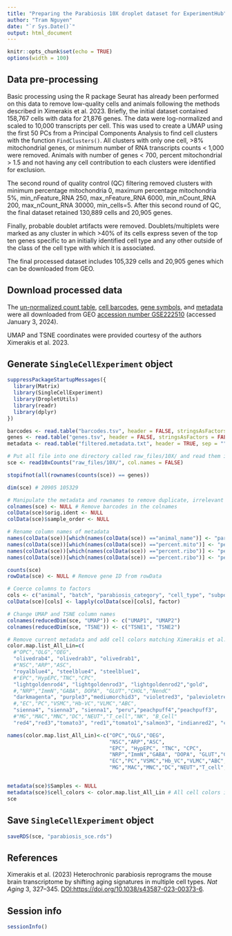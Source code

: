 ```yaml
---
title: "Preparing the Parabiosis 10X droplet dataset for ExperimentHub"
author: "Tram Nguyen"
date: "`r Sys.Date()`"
output: html_document
---
```


```r
knitr::opts_chunk$set(echo = TRUE)
options(width = 100)
```

## Data pre-processing

Basic processing using the R package Seurat has already been performed on this data to remove low-quality cells and animals following the methods described in Ximerakis et al. 2023. Briefly, the initial dataset contained 158,767 cells with data for 21,876 genes. The data were log-normalized and scaled to 10,000 transcripts per cell. This was used to create a UMAP using the first 50 PCs from a Principal Components Analysis to find cell clusters with the function `FindClusters()`. All clusters with only one cell, \>8% mitochondrial genes, or minimum number of RNA transcripts counts \< 1,000 were removed. Animals with number of genes \< 700, percent mitochondrial \> 1.5 and not having any cell contribution to each clusters were identified for exclusion.

The second round of quality control (QC) filtering removed clusters with minimum percentage mitochondria 0, maximum percentage mitochondria 5%, min_nFeature_RNA 250, max_nFeature_RNA 6000, min_nCount_RNA 200, max_nCount_RNA 30000, min_cells=5. After this second round of QC, the final dataset retained 130,889 cells and 20,905 genes.

Finally, probable doublet artifacts were removed. Doublets/multiplets were marked as any cluster in which \>40% of its cells express seven of the top ten genes specific to an initially identified cell type and any other outside of the class of the cell type with which it is associated.

The final processed dataset includes 105,329 cells and 20,905 genes which can be downloaded from GEO.

## Download processed data

The [un-normalized count table](https://www.ncbi.nlm.nih.gov/geo/download/?acc=GSE222510&format=file&file=GSE222510%5Fraw%5Fmatrix%2Emtx%2Egz), [cell barcodes](https://www.ncbi.nlm.nih.gov/geo/download/?acc=GSE222510&format=file&file=GSE222510%5Fraw%5Fbarcodes%2Etsv%2Egz), [gene symbols](https://www.ncbi.nlm.nih.gov/geo/download/?acc=GSE222510&format=file&file=GSE222510%5Fraw%5Fgenes%2Etsv%2Egz), and [metadata](https://www.ncbi.nlm.nih.gov/geo/download/?acc=GSE222510&format=file&file=GSE222510%5Ffiltered%5Fmetadata%2Etxt%2Egz) were all downloaded from GEO [accession number GSE222510](https://www.ncbi.nlm.nih.gov/geo/query/acc.cgi?acc=GSE222510) (accessed January 3, 2024).

UMAP and TSNE coordinates were provided courtesy of the authors Ximerakis et al. 2023.

## Generate `SingleCellExperiment` object

```r
suppressPackageStartupMessages({
  library(Matrix)
  library(SingleCellExperiment)
  library(DropletUtils)
  library(readr)
  library(dplyr)
})

barcodes <- read.table("barcodes.tsv", header = FALSE, stringsAsFactors = FALSE)
genes <- read.table("genes.tsv", header = FALSE, stringsAsFactors = FALSE)
metadata <- read.table("filtered.metadata.txt", header = TRUE, sep = "")

# Put all file into one directory called raw_files/10X/ and read them in with DropletUtils
sce <- read10xCounts("raw_files/10X/", col.names = FALSE)

stopifnot(all(rownames(counts(sce)) == genes))

dim(sce) # 20905 105329

# Manipulate the metadata and rownames to remove duplicate, irrelevant info
colnames(sce) <- NULL # Remove barcodes in the colnames
colData(sce)$orig.ident <- NULL
colData(sce)$sample_order <- NULL

# Rename column names of metadata
names(colData(sce))[which(names(colData(sce)) =="animal_name")] <- "parabiosis_category"
names(colData(sce))[which(names(colData(sce)) =="percent.mito")] <- "percent_mito"
names(colData(sce))[which(names(colData(sce)) =="percent.ribo")] <- "percent_ribo"
names(colData(sce))[which(names(colData(sce)) =="percent.ribo")] <- "percent_ribo"

counts(sce)
rowData(sce) <- NULL # Remove gene ID from rowData

# Coerce columns to factors
cols <- c("animal", "batch", "parabiosis_category", "cell_type", "subpopulation")
colData(sce)[cols] <- lapply(colData(sce)[cols], factor)

# Change UMAP and TSNE column names
colnames(reducedDim(sce, "UMAP")) <- c("UMAP1", "UMAP2")
colnames(reducedDim(sce, "TSNE")) <- c("TSNE1", "TSNE2")

# Remove current metadata and add cell colors matching Ximerakis et al. 2023
color.map.list_All_Lin=c(
  #"OPC","OLG","OEG",
  "olivedrab4", "olivedrab3", "olivedrab1",
  #"NSC","ARP","ASC",
  "royalblue4", "steelblue4", "steelblue1",
  #"EPC","HypEPC,"TNC","CPC",
  "lightgoldenrod4", "lightgoldenrod3", "lightgoldenrod2","gold",
  #,"NRP","ImmN","GABA", DOPA", "GLUT","CHOL","NendC"
  "darkmagenta", "purple3","mediumorchid3", "violetred3", "palevioletred", "violet","lightpink",
  #,"EC","PC","VSMC","Hb-VC","VLMC","ABC",
  "sienna4", "sienna3", "sienna1", "peru","peachpuff4","peachpuff3",
  #"MG","MAC","MNC","DC","NEUT","T_cell","NK", "B_Cell"
  "red4","red3","tomato3", "red1","tomato1","salmon3", "indianred2", "coral")

names(color.map.list_All_Lin)<-c("OPC","OLG","OEG",
                                 "NSC","ARP","ASC",
                                 "EPC", "HypEPC", "TNC", "CPC",
                                 "NRP","ImmN","GABA", "DOPA", "GLUT","CHOL","NendC",
                                 "EC","PC","VSMC","Hb_VC","VLMC","ABC",
                                 "MG","MAC","MNC","DC","NEUT","T_cell","NK", "B_cell")


metadata(sce)$Samples <- NULL
metadata(sce)$cell_colors <- color.map.list_All_Lin # All cell colors into metadata slot
sce
```

## Save `SingleCellExperiment` object

```r
saveRDS(sce, "parabiosis_sce.rds")
```

## References

Ximerakis et al. (2023) Heterochronic parabiosis reprograms the mouse brain transcriptome by shifting aging signatures in multiple cell types. *Nat Aging* 3, 327--345. <DOI:https://doi.org/10.1038/s43587-023-00373-6>.

## Session info

```r
sessionInfo()
```
